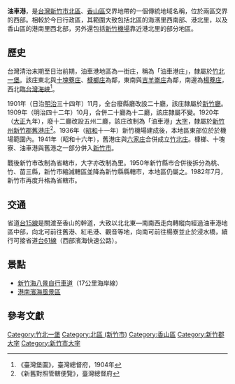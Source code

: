 {{noteTA
|1 = zh-cn:庄; zh-hk:庄; zh-tw:庄;
}}
'''油車港'''，是[[台灣|台灣]][[新竹市|新竹市]][[北區_(新竹市)|北區]]、[[香山區|香山區]]交界地帶的一個傳統地域名稱，位於兩區交界的西部。相較於今日行政區，其範圍大致包括北區的海濱里西南部、港北里，以及香山區的港南里西北部，另外還包括[[新竹機場|新竹機場]]靠近港北里的部分地區。

==歷史==
台灣清治末期至日治前期，油車港地區為一街庄，稱為「油車港庄」，隸屬於[[竹北一堡|竹北一堡]]。該庄東北與[[十塊藔庄|十塊藔庄]]、[[槺榔_(新竹市)|槺榔庄]]為鄰，東南與[[吉羊崙庄|吉羊崙庄]]為鄰，南邊為[[楊藔庄|楊藔庄]]，西北臨[[台灣海峽|台灣海峽]]<ref>《臺灣堡圖》，臺灣總督府，1904年</ref>。

1901年（日治[[明治|明治]]三十四年）11月，全台廢縣廳改設二十廳，該庄隸屬於[[新竹廳|新竹廳]]。1909年（明治四十二年）10月，合併二十廳為十二廳，該庄隸屬不變。1920年（[[大正|大正]]九年），廢十二廳改設五州二廳，該庄改制為「油車港」[[大字|大字]]，隸屬於[[新竹州|新竹州]][[新竹郡|新竹郡]][[舊港庄|舊港庄]]<ref>《新舊對照管轄便覽》，臺灣總督府</ref>。1936年（[[昭和|昭和]]十一年）新竹機場建成後，本地區東部位於於機場範圍內。1941年（昭和十六年），舊港庄與[[六家庄|六家庄]]合併成立[[竹北庄|竹北庄]]。槺榔、十塊寮、油車港與舊港之一部分併入[[新竹市_(州轄市)|新竹市]]。

戰後新竹市改制為省轄市，大字亦改制為里。1950年新竹縣市合併後拆分為桃、竹、苗三縣，新竹市縮減轄區並降為新竹縣縣轄市，本地區仍屬之。1982年7月，新竹市再度升格為省轄市。

==交通==
省道[[台15線|台15線]]是關渡至香山的幹道，大致以北北東—南南西走向轉縱向經過油車港地區中部，向北可前往舊港、紅毛港、觀音等地，向南可前往楊寮並止於浸水橋，續行可接省道[[台61線|台61線]]（西部濱海快速公路）。

==景點==
*[[新竹海八景自行車道|新竹海八景自行車道]]（17公里海岸線）
*[[港南濱海風景區|港南濱海風景區]]

==參考文獻==
{{reflist}}

{{新竹郡}}
{{新竹市舊町名}}

[[Category:竹北一堡|Category:竹北一堡]]
[[Category:北區_(新竹市)|Category:北區 (新竹市)]]
[[Category:香山區|Category:香山區]]
[[Category:新竹郡大字|Category:新竹郡大字]]
[[Category:新竹市大字|Category:新竹市大字]]